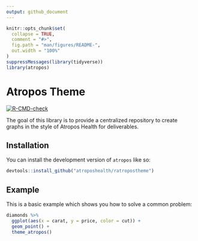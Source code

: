 ```yaml
---
output: github_document
---
```


<!-- README.md is generated from README.Rmd. Please edit that file -->

```r
knitr::opts_chunk$set(
  collapse = TRUE,
  comment = "#>",
  fig.path = "man/figures/README-",
  out.width = "100%"
)
suppressMessages(library(tidyverse))
library(atropos)

```

# Atropos Theme

<!-- badges: start -->
[![R-CMD-check](https://github.com/pike00/atropos/actions/workflows/R-CMD-check.yaml/badge.svg)](https://github.com/pike00/atropos/actions/workflows/R-CMD-check.yaml)
<!-- badges: end -->

The goal of this library is to provide a centralized repository to create graphs in the style of Atropos Health for deliverables.

## Installation

You can install the development version of `atropos` like so:

``` r
devtools::install_github("atroposhealth/ratropostheme")
```

## Example

This is a basic example which shows you how to solve a common problem:

```r
diamonds %>% 
  ggplot(aes(x = carat, y = price, color = cut)) +
  geom_point() +
  theme_atropos()
```
